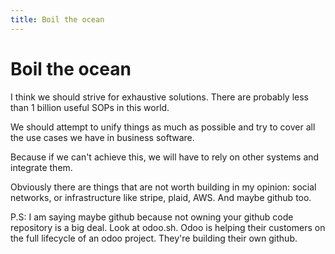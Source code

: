 ```yaml
---
title: Boil the ocean
---
```


# Boil the ocean

I think we should strive for exhaustive solutions. There are probably less than 1 billion useful SOPs in this world.

We should attempt to unify things as much as possible and try to cover all the use cases we have in business software.

Because if we can't achieve this, we will have to rely on other systems and integrate them.

Obviously there are things that are not worth building in my opinion: social networks, or infrastructure like stripe, plaid, AWS. And maybe github too.

P.S: I am saying maybe github because not owning your github code repository is a big deal. Look at odoo.sh. Odoo is helping their customers on the full lifecycle of an odoo project. They're building their own github.